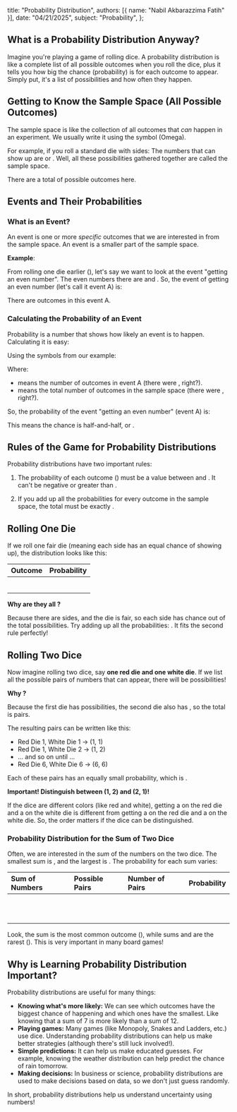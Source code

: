   title: "Probability Distribution",
  authors: [{ name: "Nabil Akbarazzima Fatih" }],
  date: "04/21/2025",
  subject: "Probability",
};

## What is a Probability Distribution Anyway?

Imagine you're playing a game of rolling dice. A probability distribution is like a complete list of all possible outcomes when you roll the dice, plus it tells you how big the chance (probability) is for each outcome to appear. Simply put, it's a list of possibilities and how often they happen.

## Getting to Know the Sample Space (All Possible Outcomes)

The sample space is like the collection of all outcomes that _can_ happen in an experiment. We usually write it using the symbol <InlineMath math="\Omega" /> (Omega).

For example, if you roll a standard die with <InlineMath math="6" /> sides:
The numbers that can show up are <InlineMath math="1, 2, 3, 4, 5," /> or <InlineMath math="6" />. Well, all these possibilities gathered together are called the sample space.

<BlockMath math="\Omega = \{1, 2, 3, 4, 5, 6\}" />

There are a total of <InlineMath math="6" /> possible outcomes here.

## Events and Their Probabilities

### What is an Event?

An event is one or more _specific_ outcomes that we are interested in from the sample space. An event is a smaller part of the sample space.

**Example**:

From rolling one die earlier (<InlineMath math="\Omega = \{1, 2, 3, 4, 5, 6\}" />), let's say we want to look at the event "getting an even number".
The even numbers there are <InlineMath math="2, 4," /> and <InlineMath math="6" />. So, the event of getting an even number (let's call it event A) is:

<BlockMath math="A = \{2, 4, 6\}" />

There are <InlineMath math="3" /> outcomes in this event A.

### Calculating the Probability of an Event

Probability is a number that shows how likely an event is to happen. Calculating it is easy:

<BlockMath math="P(\text{Event}) = \frac{\text{Number of outcomes in that event}}{\text{Total number of outcomes in the sample space}}" />

Using the symbols from our example:

<BlockMath math="P(A) = \frac{|A|}{|\Omega|}" />

Where:

- <InlineMath math="|A|" /> means the number of outcomes in event A (there were <InlineMath math="3" />
  , right?).
- <InlineMath math="|\Omega|" /> means the total number of outcomes in the sample
  space (there were <InlineMath math="6" />, right?).

So, the probability of the event "getting an even number" (event A) is:

<BlockMath math="P(A) = \frac{3}{6} = \frac{1}{2}" />

This means the chance is half-and-half, or <InlineMath math="50\%" />.

## Rules of the Game for Probability Distributions

Probability distributions have two important rules:

1.  The probability of each outcome (<InlineMath math="P(x)" />) must be a value between <InlineMath math="0" /> and <InlineMath math="1" />. It can't be negative or greater than <InlineMath math="1" />.

    <BlockMath math="0 \leq P(x) \leq 1" />

2.  If you add up all the probabilities for every outcome in the sample space, the total must be exactly <InlineMath math="1" />.

    <BlockMath math="\sum_{x \in \Omega} P(x) = 1" />

## Rolling One Die

If we roll one fair die (meaning each side has an equal chance of showing up), the distribution looks like this:

| Outcome <InlineMath math="x" /> | Probability <InlineMath math="P(x)" /> |
| :------------------------------ | :------------------------------------- |
| <InlineMath math="1" />         | <InlineMath math="1/6" />              |
| <InlineMath math="2" />         | <InlineMath math="1/6" />              |
| <InlineMath math="3" />         | <InlineMath math="1/6" />              |
| <InlineMath math="4" />         | <InlineMath math="1/6" />              |
| <InlineMath math="5" />         | <InlineMath math="1/6" />              |
| <InlineMath math="6" />         | <InlineMath math="1/6" />              |

**Why are they all <InlineMath math="1/6" />?**

Because there are <InlineMath math="6" /> sides, and the die is fair, so each side has <InlineMath math="1" /> chance out of the total <InlineMath math="6" /> possibilities. Try adding up all the probabilities: <InlineMath math="1/6 + 1/6 + 1/6 + 1/6 + 1/6 + 1/6 = 6/6 = 1" />. It fits the second rule perfectly!

## Rolling Two Dice

Now imagine rolling two dice, say **one red die and one white die**. If we list all the possible pairs of numbers that can appear, there will be <InlineMath math="36" /> possibilities!

**Why <InlineMath math="36" />?**

Because the first die has <InlineMath math="6" /> possibilities, the second die also has <InlineMath math="6" />, so the total is <InlineMath math="6 \times 6 = 36" /> pairs.

The resulting pairs can be written like this:

- Red Die 1, White Die 1 -> (1, 1)
- Red Die 1, White Die 2 -> (1, 2)
- ... and so on until ...
- Red Die 6, White Die 6 -> (6, 6)

Each of these pairs has an equally small probability, which is <InlineMath math="1/36" />.

**Important! Distinguish between (1, 2) and (2, 1)!**

If the dice are different colors (like red and white), getting a <InlineMath math="3" /> on the red die and a <InlineMath math="2" /> on the white die is different from getting a <InlineMath math="2" /> on the red die and a <InlineMath math="3" /> on the white die. So, the order matters if the dice can be distinguished.

### Probability Distribution for the Sum of Two Dice

Often, we are interested in the _sum_ of the numbers on the two dice. The smallest sum is <InlineMath math="1+1=2" />, and the largest is <InlineMath math="6+6=12" />. The probability for each sum varies:

| Sum of Numbers <InlineMath math="j" /> | Possible Pairs                                                 | Number of Pairs         | Probability <InlineMath math="P(j)" /> |
| :------------------------------------- | :------------------------------------------------------------- | :---------------------- | :------------------------------------- |
| <InlineMath math="2" />                | <InlineMath math="(1,1)" />                                    | <InlineMath math="1" /> | <InlineMath math="1/36" />             |
| <InlineMath math="3" />                | <InlineMath math="(1,2), (2,1)" />                             | <InlineMath math="2" /> | <InlineMath math="2/36" />             |
| <InlineMath math="4" />                | <InlineMath math="(1,3), (2,2), (3,1)" />                      | <InlineMath math="3" /> | <InlineMath math="3/36" />             |
| <InlineMath math="5" />                | <InlineMath math="(1,4), (2,3), (3,2), (4,1)" />               | <InlineMath math="4" /> | <InlineMath math="4/36" />             |
| <InlineMath math="6" />                | <InlineMath math="(1,5), (2,4), (3,3), (4,2), (5,1)" />        | <InlineMath math="5" /> | <InlineMath math="5/36" />             |
| <InlineMath math="7" />                | <InlineMath math="(1,6), (2,5), (3,4), (4,3), (5,2), (6,1)" /> | <InlineMath math="6" /> | <InlineMath math="6/36" />             |
| <InlineMath math="8" />                | <InlineMath math="(2,6), (3,5), (4,4), (5,3), (6,2)" />        | <InlineMath math="5" /> | <InlineMath math="5/36" />             |
| <InlineMath math="9" />                | <InlineMath math="(3,6), (4,5), (5,4), (6,3)" />               | <InlineMath math="4" /> | <InlineMath math="4/36" />             |
| <InlineMath math="10" />               | <InlineMath math="(4,6), (5,5), (6,4)" />                      | <InlineMath math="3" /> | <InlineMath math="3/36" />             |
| <InlineMath math="11" />               | <InlineMath math="(5,6), (6,5)" />                             | <InlineMath math="2" /> | <InlineMath math="2/36" />             |
| <InlineMath math="12" />               | <InlineMath math="(6,6)" />                                    | <InlineMath math="1" /> | <InlineMath math="1/36" />             |

Look, the sum <InlineMath math="7" /> is the most common outcome (<InlineMath math="6/36" />), while sums <InlineMath math="2" /> and <InlineMath math="12" /> are the rarest (<InlineMath math="1/36" />). This is very important in many board games!

## Why is Learning Probability Distribution Important?

Probability distributions are useful for many things:

- **Knowing what's more likely:** We can see which outcomes have the biggest chance of happening and which ones have the smallest. Like knowing that a sum of 7 is more likely than a sum of 12.
- **Playing games:** Many games (like Monopoly, Snakes and Ladders, etc.) use dice. Understanding probability distributions can help us make better strategies (although there's still luck involved!).
- **Simple predictions:** It can help us make educated guesses. For example, knowing the weather distribution can help predict the chance of rain tomorrow.
- **Making decisions:** In business or science, probability distributions are used to make decisions based on data, so we don't just guess randomly.

In short, probability distributions help us understand uncertainty using numbers!
